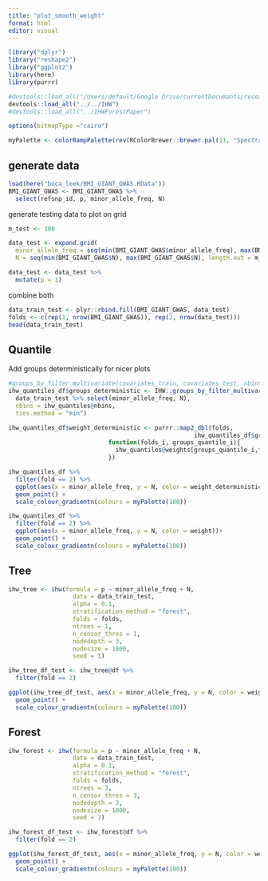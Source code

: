 ```yaml
---
title: "plot_smooth_weight"
format: html
editor: visual
---
```


```r
library("dplyr")
library("reshape2")
library("ggplot2")
library(here)
library(purrr)

#devtools::load_all("/Users/default/Google Drive/currentDocumants/research/2022_IHW-Forest/Code/IHW")
devtools::load_all("../../IHW")
#devtools::load_all("../IHWForestPaper")

options(bitmapType ="cairo")
```

```r
myPalette <- colorRampPalette(rev(RColorBrewer::brewer.pal(11, "Spectral")))
```

## generate data

```r
load(here("boca_leek/BMI_GIANT_GWAS.RData"))
BMI_GIANT_GWAS <- BMI_GIANT_GWAS %>%
  select(refsnp_id, p, minor_allele_freq, N)
```

generate testing data to plot on grid

```r
m_test <- 100

data_test <- expand.grid(
  minor_allele_freq = seq(min(BMI_GIANT_GWAS$minor_allele_freq), max(BMI_GIANT_GWAS$minor_allele_freq), length.out = m_test),
  N = seq(min(BMI_GIANT_GWAS$N), max(BMI_GIANT_GWAS$N), length.out = m_test))

data_test <- data_test %>%
  mutate(p = 1)
```

combine both

```r
data_train_test <- plyr::rbind.fill(BMI_GIANT_GWAS, data_test)
folds <- c(rep(1, nrow(BMI_GIANT_GWAS)), rep(2, nrow(data_test)))
head(data_train_test)
```

## Quantile

Add groups deterministically for nicer plots

```r
#groups_by_filter_multivariate(covariates_train, covariates_test, nbins)
ihw_quantiles_df$groups_deterministic <- IHW::groups_by_filter_multivariate(
  data_train_test %>% select(minor_allele_freq, N), 
  nbins = ihw_quantiles@nbins, 
  ties.method = "min")

ihw_quantiles_df$weight_deterministic <- purrr::map2_dbl(folds, 
                                                    ihw_quantiles_df$groups_deterministic, 
                            function(folds_i, groups_quantile_i){
                              ihw_quantiles@weights[groups_quantile_i,folds_i]
                            })
```

```r
ihw_quantiles_df %>%
  filter(fold == 2) %>%
  ggplot(aes(x = minor_allele_freq, y = N, color = weight_deterministic))+
  geom_point() +
  scale_colour_gradientn(colours = myPalette(100))
```

```r
ihw_quantiles_df %>%
  filter(fold == 2) %>%
  ggplot(aes(x = minor_allele_freq, y = N, color = weight))+
  geom_point() +
  scale_colour_gradientn(colours = myPalette(100))
```

## Tree

```r
ihw_tree <- ihw(formula = p ~ minor_allele_freq + N, 
                  data = data_train_test, 
                  alpha = 0.1, 
                  stratification_method = "forest", 
                  folds = folds, 
                  ntrees = 1, 
                  n_censor_thres = 1, 
                  nodedepth = 3, 
                  nodesize = 1000, 
                  seed = 1)

ihw_tree_df_test <- ihw_tree@df %>%
  filter(fold == 2)
```

```r
ggplot(ihw_tree_df_test, aes(x = minor_allele_freq, y = N, color = weight))+
  geom_point() +
  scale_colour_gradientn(colours = myPalette(100))
```

## Forest

```r
ihw_forest <- ihw(formula = p ~ minor_allele_freq + N, 
                  data = data_train_test, 
                  alpha = 0.1, 
                  stratification_method = "forest", 
                  folds = folds, 
                  ntrees = 3, 
                  n_censor_thres = 3, 
                  nodedepth = 3, 
                  nodesize = 1000, 
                  seed = 1)

ihw_forest_df_test <- ihw_forest@df %>%
  filter(fold == 2)
```

```r
ggplot(ihw_forest_df_test, aes(x = minor_allele_freq, y = N, color = weight))+
  geom_point() +
  scale_colour_gradientn(colours = myPalette(100))
```
